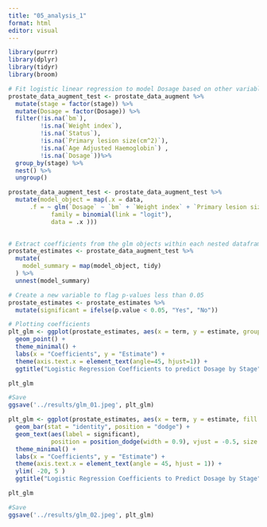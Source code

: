 ```yaml
---
title: "05_analysis_1"
format: html
editor: visual
---
```


```r
library(purrr)
library(dplyr)
library(tidyr)
library(broom)
```

```r
# Fit logistic linear regression to model Dosage based on other variables for each stage
prostate_data_augment_test <- prostate_data_augment %>% 
  mutate(stage = factor(stage)) %>% 
  mutate(Dosage = factor(Dosage)) %>% 
  filter(!is.na(`bm`),
         !is.na(`Weight index`),
         !is.na(`Status`),
         !is.na(`Primary lesion size(cm^2)`),
         !is.na(`Age Adjusted Haemoglobin`) ,
         !is.na(`Dosage`))%>% 
  group_by(stage) %>% 
  nest() %>% 
  ungroup()

prostate_data_augment_test <- prostate_data_augment_test %>%
  mutate(model_object = map(.x = data,
      .f = ~ glm(`Dosage` ~ `bm` + `Weight index` + `Primary lesion size(cm^2)` + `Age Adjusted Haemoglobin`,
            family = binomial(link = "logit"),
            data = .x )))

  
# Extract coefficients from the glm objects within each nested dataframe
prostate_estimates <- prostate_data_augment_test %>%
  mutate(
    model_summary = map(model_object, tidy)
  ) %>%
  unnest(model_summary)

# Create a new variable to flag p-values less than 0.05
prostate_estimates <- prostate_estimates %>%
  mutate(significant = ifelse(p.value < 0.05, "Yes", "No"))

```


```r
# Plotting coefficients
plt_glm <- ggplot(prostate_estimates, aes(x = term, y = estimate, group = stage,  color = stage, shape = significant )) +
  geom_point() +
  theme_minimal() +
  labs(x = "Coefficients", y = "Estimate") +
  theme(axis.text.x = element_text(angle=45, hjust=1)) +
  ggtitle("Logistic Regression Coefficients to predict Dosage by Stage")

plt_glm

#Save
ggsave('../results/glm_01.jpeg', plt_glm)
```

```r
plt_glm <- ggplot(prostate_estimates, aes(x = term, y = estimate, fill = stage, shape = significant)) +
  geom_bar(stat = "identity", position = "dodge") +
  geom_text(aes(label = significant), 
            position = position_dodge(width = 0.9), vjust = -0.5, size = 3) +
  theme_minimal() +
  labs(x = "Coefficients", y = "Estimate") +
  theme(axis.text.x = element_text(angle = 45, hjust = 1)) +
  ylim( -20, 5 )
  ggtitle("Logistic Regression Coefficients to Predict Dosage by Stage")

plt_glm

#Save
ggsave('../results/glm_02.jpeg', plt_glm)
```


